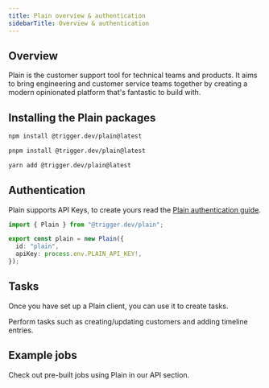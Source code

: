 ```yaml
---
title: Plain overview & authentication
sidebarTitle: Overview & authentication
---
```


## Overview

Plain is the customer support tool for technical teams and products.
It aims to bring engineering and customer service teams together by creating a modern opinionated platform that's fantastic to build with.

## Installing the Plain packages

<CodeGroup>

```bash npm
npm install @trigger.dev/plain@latest
```

```bash pnpm
pnpm install @trigger.dev/plain@latest
```

```bash yarn
yarn add @trigger.dev/plain@latest
```

</CodeGroup>

## Authentication

Plain supports API Keys, to create yours read the [Plain authentication guide](https://www.plain.com/docs/graphql-api/authentication).

```ts
import { Plain } from "@trigger.dev/plain";

export const plain = new Plain({
  id: "plain",
  apiKey: process.env.PLAIN_API_KEY!,
});
```

## Tasks

Once you have set up a Plain client, you can use it to create tasks.

<CardGroup>
  <Card title="Tasks" icon="sparkles" href="/integrations/apis/plain-tasks">
    Perform tasks such as creating/updating customers and adding timeline entries.
  </Card>
</CardGroup>

## Example jobs

<Card title="Code examples" icon="code" href="https://trigger.dev/apis/plain">
  Check out pre-built jobs using Plain in our API section.
</Card>
